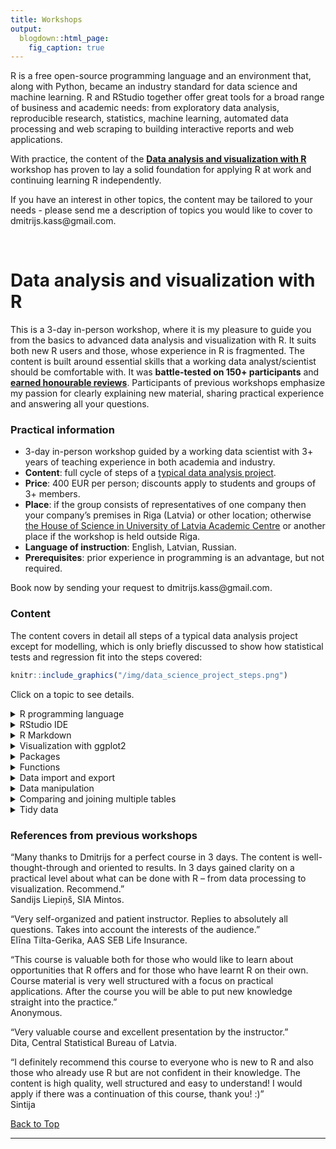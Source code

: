 ```yaml
---
title: Workshops
output:
  blogdown::html_page:
    fig_caption: true
---
```


R is a free open-source programming language and an environment that, along with Python, became an industry standard for data science and machine learning. R and RStudio together offer great tools for a broad range of business and academic needs: from exploratory data analysis, reproducible research, statistics, machine learning, automated data processing and web scraping to building interactive reports and web applications. 

With practice, the content of the [**Data analysis and visualization with R**](#r_name) workshop has proven to lay a solid foundation for applying R at work and continuing learning R independently. 

If you have an interest in other topics, the content may be tailored to your needs - please send me a description of topics you would like to cover to dmitrijs.kass@gmail.com.

<!-- * [Data science toolbox: Git and GitHub](#git_name) -->

<br>

# Data analysis and visualization with R{#r_name}

This is a 3-day in-person workshop, where it is my pleasure to guide you from the basics to advanced data analysis and visualization with R. It suits both new R users and those, whose experience in R is fragmented. The content is built around essential skills that a working data analyst/scientist should be comfortable with. It was **battle-tested on 150+ participants** and [**earned honourable reviews**](#r_references). Participants of previous workshops emphasize my passion for clearly explaining new material, sharing practical experience and answering all your questions.

### Practical information

* 3-day in-person workshop guided by a working data scientist with 3+ years of teaching experience in both academia and industry.
* **Content**: full cycle of steps of a [typical data analysis project](#r_content).
* **Price**: 400 EUR per person; discounts apply to students and groups of 3+ members.
* **Place**: if the group consists of representatives of one company then your company's premises in Riga (Latvia) or other location; otherwise [the House of Science in University of Latvia Academic Centre](https://www.akademiskaiscentrs.lu.lv/ekas/zinatnu-maja/) or another place if the workshop is held outside Riga. 
* **Language of instruction**: English, Latvian, Russian.
* **Prerequisites**: prior experience in programming is an advantage, but not required.

Book now by sending your request to dmitrijs.kass@gmail.com.



<!-- ### Learning outcomes{#r_outcomes} -->

<!-- After a 3-day workshop you will feel comfortable using R and RStudio in doing the following: -->

<!-- * writing predictable and well-structured code, -->
<!-- * data import/export from files and SQL databases, -->
<!-- * tidying data,  -->
<!-- * exploratory data analysis and visualization,  -->
<!-- * manipulating and joining large data sets, -->
<!-- * automating data analysis, -->
<!-- * generating reports with code, results and narrative to communicating the results of your work. -->



### Content{#r_content}

The content covers in detail all steps of a typical data analysis project except for modelling, which is only briefly discussed to show how statistical tests and regression fit into the steps covered:

```r
knitr::include_graphics("/img/data_science_project_steps.png")
```

Click on a topic to see details.

<details><summary>R programming language</summary>
<p>
* Learning to write well-structured and predictable code
* Coding style and why you need one
* Data structures and indexing
* Type coercion
* Loops and how to control code execution
</p>
</details>

<details><summary>RStudio IDE</summary>
<p>
* Learning to enjoy working in RStudio
* Avoiding syntax errors, speeding-up your work, finding things and getting help
</p>
</details>

<details><summary>R Markdown</summary>
<p>
* What is a reproducible research and how you may benefit from it
* How to combine code, results and narrative to communicate the result of your analysis efficiently
* How to automate reporting
* Introduction to interactive tables and charts
</p>
</details>

<details><summary>Visualization with ggplot2</summary>
<p>
* Layered grammar of graphics
* Choosing an appropriate type of chart
* From elementary to advanced graphics
</p>
</details>

<details><summary>Packages</summary>
<p>
* Most popular packages by topic
* What are function conflicts, how to manage them and why should you care 
* Package versions and how to manage them
</p>
</details>

<details><summary>Functions</summary>
<p>
* Understanding how functions work
* When and how to write a function
* Introduction to functional programming with `apply`-like functions
</p>
</details>

<details><summary>Data import and export</summary>
<p>
* Tabular and plain text
* Excel spreadsheets
* Parsing JSON files 
* Querying data from the SQL database
* Reading files from the Internet
</p>
</details>

<details><summary>Data manipulation</summary>
<p>
* Operations with rows and columns
* Grouped aggregations
* Finding and removing duplicates
* Dealing with missing values
* Recoding values
</p>
</details>

<details><summary>Comparing and joining multiple tables</summary>
<p>
* Many ways to join relational and non-relational data
* Finding similarities and differences between tables 
</p>
</details>

<details><summary>Tidy data</summary>
<p>
* Concept of tidy data
* Typical problems and how to solve them
</p>
</details>




### References from previous workshops{#r_references}

“Many thanks to Dmitrijs for a perfect course in 3 days. The content is well-thought-through and oriented to results. In 3 days gained clarity on a practical level about what can be done with R – from data processing to visualization. Recommend.”  
Sandijs Liepiņš, SIA Mintos.

“Very self-organized and patient instructor. Replies to absolutely all questions. Takes into account the interests of the audience.”  
Elīna Tilta-Gerika, AAS SEB Life Insurance. 

“This course is valuable both for those who would like to learn about opportunities that R offers and for those who have learnt R on their own. Course material is very well structured with a focus on practical applications. After the course you will be able to put new knowledge straight into the practice.”  
Anonymous.

“Very valuable course and excellent presentation by the instructor.”  
Dita, Central Statistical Bureau of Latvia.

“I definitely recommend this course to everyone who is new to R and also those who already use R but are not confident in their knowledge. The content is high quality, well structured and easy to understand! I would apply if there was a continuation of this course, thank you! :)”  
Sintija

<a href="#top">Back to Top</a>


<hr>

<!-- # Data science toolbox: Git and GitHub{#git_name} -->
